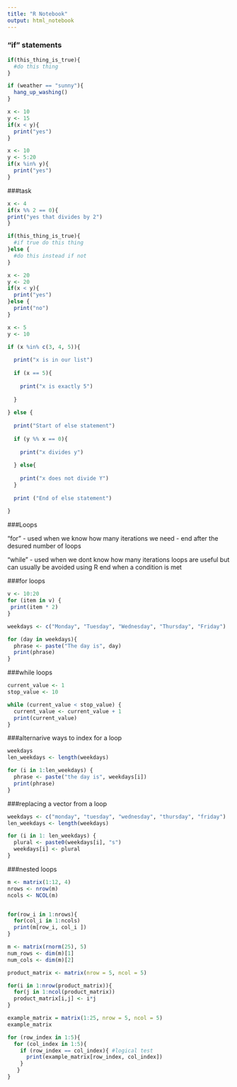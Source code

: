 ```yaml
---
title: "R Notebook"
output: html_notebook
---
```

### "if" statements
```r
if(this_thing_is_true){
  #do this thing
}

if (weather == "sunny"){
  hang_up_washing()
}
```

```r
x <- 10
y <- 15
if(x < y){
  print("yes")
}
```

```r
x <- 10
y <- 5:20
if(x %in% y){
  print("yes")
}
```

###task
```r
x <- 4
if(x %% 2 == 0){
print("yes that divides by 2")
}
```

```r
if(this_thing_is_true){
  #if true do this thing
}else {
  #do this instead if not
}
```

```r
x <- 20
y <- 20
if(x < y){
  print("yes")
}else {
  print("no")
}
```

```r
x <- 5
y <- 10

if (x %in% c(3, 4, 5)){
  
  print("x is in our list")
  
  if (x == 5){
    
    print("x is exactly 5")
    
  }
  
} else {
  
  print("Start of else statement")
  
  if (y %% x == 0){
    
    print("x divides y")
  
  } else{
    
    print("x does not divide Y")
  }
  
  print ("End of else statement")
  
}
```

###Loops

"for" - used when we know how many iterations we need
  - end after the desured number of loops 

"while" - used when we dont know how many iterations
loops are useful but can usually be avoided using R
  end when a condition is met 
 
###for loops 
 
```r
v <- 10:20
for (item in v) {
 print(item * 2) 
}
```
  
```r
weekdays <- c("Monday", "Tuesday", "Wednesday", "Thursday", "Friday")

for (day in weekdays){
  phrase <- paste("The day is", day)
  print(phrase)
}
```

###while loops

```r
current_value <- 1
stop_value <- 10

while (current_value < stop_value) {
  current_value <- current_value + 1
  print(current_value)
}

```

###alternarive ways to index for a loop
```r
weekdays
len_weekdays <- length(weekdays)

for (i in 1:len_weekdays) {
  phrase <- paste("the day is", weekdays[i])
  print(phrase)
}
```

###replacing a vector from a loop
```r
weekdays <- c("monday", "tuesday", "wednesday", "thursday", "friday")
len_weekdays <- length(weekdays)

for (i in 1: len_weekdays) {
  plural <- paste0(weekdays[i], "s")
  weekdays[i] <- plural
}
```

###nested loops

```r
m <- matrix(1:12, 4)
nrows <- nrow(m)
ncols <- NCOL(m)


for(row_i in 1:nrows){
  for(col_i in 1:ncols)
  print(m[row_i, col_i ])
}
```

```r
m <- matrix(rnorm(25), 5)
num_rows <- dim(m)[1]
num_cols <- dim(m)[2]


```

```r
product_matrix <- matrix(nrow = 5, ncol = 5)

for(i in 1:nrow(product_matrix)){
  for(j in 1:ncol(product_matrix))
  product_matrix[i,j] <- i*j
}
```

```r
example_matrix = matrix(1:25, nrow = 5, ncol = 5)
example_matrix 

for (row_index in 1:5){
  for (col_index in 1:5){
    if (row_index == col_index){ #logical test
      print(example_matrix[row_index, col_index])
    }
   }
}
```


